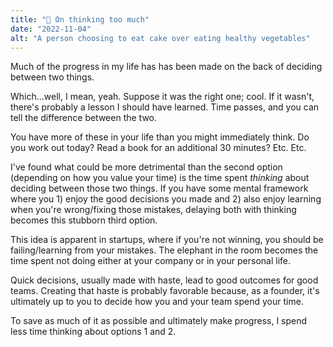 ```yaml
---
title: "🧠 On thinking too much"
date: "2022-11-04"
alt: "A person choosing to eat cake over eating healthy vegetables"
---
```


Much of the progress in my life has has been made on the back of deciding between two things.

Which...well, I mean, yeah. Suppose it was the right one; cool. If it wasn't, there's probably a lesson I should have learned. Time passes, and you can tell the difference between the two.

You have more of these in your life than you might immediately think. Do you work out today? Read a book for an additional 30 minutes? Etc. Etc.

I've found what could be more detrimental than the second option (depending on how you value your time) is the time spent *thinking* about deciding between those two things. If you have some mental framework where you 1) enjoy the good decisions you made and 2) also enjoy learning when you're wrong/fixing those mistakes, delaying both with thinking becomes this stubborn third option.

This idea is apparent in startups, where if you're not winning, you should be failing/learning from your mistakes. The elephant in the room becomes the time spent not doing either at your company or in your personal life.

Quick decisions, usually made with haste, lead to good outcomes for good teams. Creating that haste is probably favorable because, as a founder, it's ultimately up to you to decide how you and your team spend your time.

To save as much of it as possible and ultimately make progress, I spend less time thinking about options 1 and 2.
